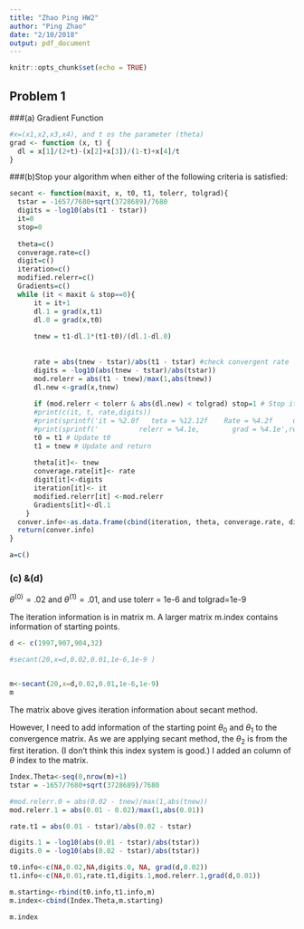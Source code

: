 ```yaml
---
title: "Zhao Ping HW2"
author: "Ping Zhao"
date: "2/10/2018"
output: pdf_document
---
```


```r
knitr::opts_chunk$set(echo = TRUE)
```

## Problem 1

###(a) Gradient Function
```r
#x=(x1,x2,x3,x4), and t os the parameter (theta)
grad <- function (x, t) {
  dl = x[1]/(2+t)-(x[2]+x[3])/(1-t)+x[4]/t
}


```




###(b)Stop your algorithm when either of the following criteria is satisfied:

```r
secant <- function(maxit, x, t0, t1, tolerr, tolgrad){
  tstar = -1657/7680+sqrt(3728689)/7680
  digits = -log10(abs(t1 - tstar))
  it=0
  stop=0
  
  theta=c()
  converage.rate=c()
  digit=c()
  iteration=c()
  modified.relerr=c()
  Gradients=c()
  while (it < maxit & stop==0){
      it = it+1
      dl.1 = grad(x,t1)
      dl.0 = grad(x,t0)
      
      tnew = t1-dl.1*(t1-t0)/(dl.1-dl.0)
  
      
      rate = abs(tnew - tstar)/abs(t1 - tstar) #check convergent rate
      digits = -log10(abs(tnew - tstar)/abs(tstar))
      mod.relerr = abs(t1 - tnew)/max(1,abs(tnew))
      dl.new <-grad(x,tnew)
      
      if (mod.relerr < tolerr & abs(dl.new) < tolgrad) stop=1 # Stop iteration condition
      #print(c(it, t, rate,digits))
      #print(sprintf('it = %2.0f   teta = %12.12f    Rate = %4.2f     digits = %2.1f',it,tnew,rate,digits))
      #print(sprintf('          relerr = %4.1e,        grad = %4.1e',relerr,dl))
      t0 = t1 # Update t0
      t1 = tnew # Update and return
      
      theta[it]<- tnew
      converage.rate[it]<- rate
      digit[it]<-digits
      iteration[it]<- it
      modified.relerr[it] <-mod.relerr
      Gradients[it]<-dl.1
    }
  conver.info<-as.data.frame(cbind(iteration, theta, converage.rate, digit, modified.relerr, Gradients))
  return(conver.info)
}

a=c()


```




### (c) &(d)

$\theta^{(0)}=.02$ and $\theta^{(1)}=.01$, and use tolerr = 1e-6 and tolgrad=1e-9

The iteration information is in matrix m. A larger matrix m.index contains information of starting points.
```r

d <- c(1997,907,904,32)

#secant(20,x=d,0.02,0.01,1e-6,1e-9 )


m<-secant(20,x=d,0.02,0.01,1e-6,1e-9)
m
```

The matrix above gives iteration information about secant method.  



However, I need to add information of the starting point $\theta_0$ and $\theta_1$ to the convergence matrix. As we are applying secant method, the $\theta_2$ is from the first iteration. (I don't think this index system is good.) I added an column of $\theta$ index to the matrix.

```r


Index.Theta<-seq(0,nrow(m)+1)
tstar = -1657/7680+sqrt(3728689)/7680

#mod.relerr.0 = abs(0.02 - tnew)/max(1,abs(tnew))
mod.relerr.1 = abs(0.01 - 0.02)/max(1,abs(0.01))

rate.t1 = abs(0.01 - tstar)/abs(0.02 - tstar)

digits.1 = -log10(abs(0.01 - tstar)/abs(tstar))
digits.0 = -log10(abs(0.02 - tstar)/abs(tstar))

t0.info<-c(NA,0.02,NA,digits.0, NA, grad(d,0.02))
t1.info<-c(NA,0.01,rate.t1,digits.1,mod.relerr.1,grad(d,0.01))

m.starting<-rbind(t0.info,t1.info,m)
m.index<-cbind(Index.Theta,m.starting)

m.index

```


















